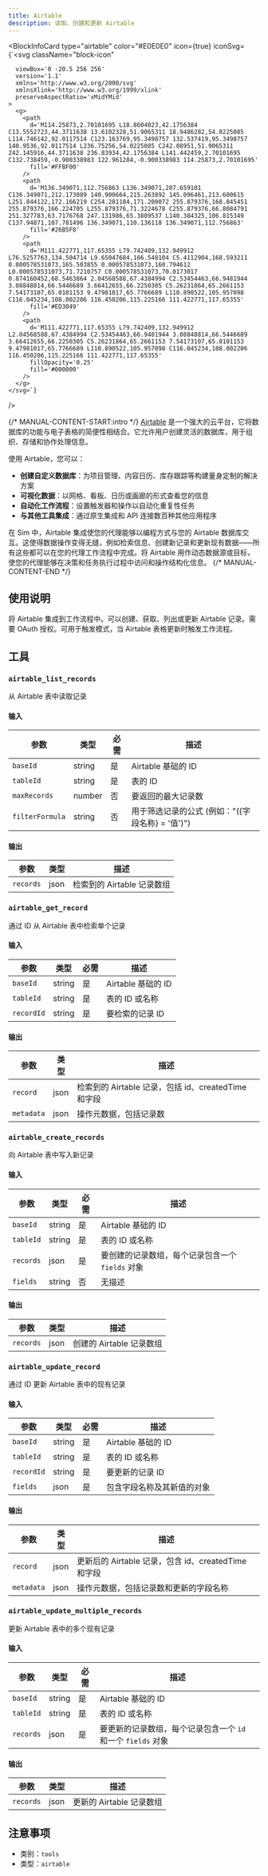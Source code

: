 ```yaml
---
title: Airtable
description: 读取、创建和更新 Airtable
---
```



<BlockInfoCard 
  type="airtable"
  color="#E0E0E0"
  icon={true}
  iconSvg={`<svg className="block-icon"
      
      
      
      viewBox='0 -20.5 256 256'
      version='1.1'
      xmlns='http://www.w3.org/2000/svg'
      xmlnsXlink='http://www.w3.org/1999/xlink'
      preserveAspectRatio='xMidYMid'
    >
      <g>
        <path
          d='M114.25873,2.70101695 L18.8604023,42.1756384 C13.5552723,44.3711638 13.6102328,51.9065311 18.9486282,54.0225085 L114.746142,92.0117514 C123.163769,95.3498757 132.537419,95.3498757 140.9536,92.0117514 L236.75256,54.0225085 C242.08951,51.9065311 242.145916,44.3711638 236.83934,42.1756384 L141.442459,2.70101695 C132.738459,-0.900338983 122.961284,-0.900338983 114.25873,2.70101695'
          fill='#FFBF00'
        />
        <path
          d='M136.349071,112.756863 L136.349071,207.659101 C136.349071,212.173089 140.900664,215.263892 145.096461,213.600615 L251.844122,172.166219 C254.281184,171.200072 255.879376,168.845451 255.879376,166.224705 L255.879376,71.3224678 C255.879376,66.8084791 251.327783,63.7176768 247.131986,65.3809537 L140.384325,106.815349 C137.94871,107.781496 136.349071,110.136118 136.349071,112.756863'
          fill='#26B5F8'
        />
        <path
          d='M111.422771,117.65355 L79.742409,132.949912 L76.5257763,134.504714 L9.65047684,166.548104 C5.4112904,168.593211 0.000578531073,165.503855 0.000578531073,160.794612 L0.000578531073,71.7210757 C0.000578531073,70.0173017 0.874160452,68.5463864 2.04568588,67.4384994 C2.53454463,66.9481944 3.08848814,66.5446689 3.66412655,66.2250305 C5.26231864,65.2661153 7.54173107,65.0101153 9.47981017,65.7766689 L110.890522,105.957098 C116.045234,108.002206 116.450206,115.225166 111.422771,117.65355'
          fill='#ED3049'
        />
        <path
          d='M111.422771,117.65355 L79.742409,132.949912 L2.04568588,67.4384994 C2.53454463,66.9481944 3.08848814,66.5446689 3.66412655,66.2250305 C5.26231864,65.2661153 7.54173107,65.0101153 9.47981017,65.7766689 L110.890522,105.957098 C116.045234,108.002206 116.450206,115.225166 111.422771,117.65355'
          fillOpacity='0.25'
          fill='#000000'
        />
      </g>
    </svg>`}
/>

{/* MANUAL-CONTENT-START:intro */}
[Airtable](https://airtable.com/) 是一个强大的云平台，它将数据库的功能与电子表格的简便性相结合。它允许用户创建灵活的数据库，用于组织、存储和协作处理信息。

使用 Airtable，您可以：

- **创建自定义数据库**：为项目管理、内容日历、库存跟踪等构建量身定制的解决方案
- **可视化数据**：以网格、看板、日历或画廊的形式查看您的信息
- **自动化工作流程**：设置触发器和操作以自动化重复性任务
- **与其他工具集成**：通过原生集成和 API 连接数百种其他应用程序

在 Sim 中，Airtable 集成使您的代理能够以编程方式与您的 Airtable 数据库交互。这使得数据操作变得无缝，例如检索信息、创建新记录和更新现有数据——所有这些都可以在您的代理工作流程中完成。将 Airtable 用作动态数据源或目标，使您的代理能够在决策和任务执行过程中访问和操作结构化信息。
{/* MANUAL-CONTENT-END */}

## 使用说明

将 Airtable 集成到工作流程中。可以创建、获取、列出或更新 Airtable 记录。需要 OAuth 授权。可用于触发模式，当 Airtable 表格更新时触发工作流程。

## 工具

### `airtable_list_records`

从 Airtable 表中读取记录

#### 输入

| 参数 | 类型 | 必需 | 描述 |
| --------- | ---- | -------- | ----------- |
| `baseId` | string | 是 | Airtable 基础的 ID |
| `tableId` | string | 是 | 表的 ID |
| `maxRecords` | number | 否 | 要返回的最大记录数 |
| `filterFormula` | string | 否 | 用于筛选记录的公式 \(例如："\(\{字段名称\} = \'值\'\)"\) |

#### 输出

| 参数 | 类型 | 描述 |
| --------- | ---- | ----------- |
| `records` | json | 检索到的 Airtable 记录数组 |

### `airtable_get_record`

通过 ID 从 Airtable 表中检索单个记录

#### 输入

| 参数 | 类型 | 必需 | 描述 |
| --------- | ---- | -------- | ----------- |
| `baseId` | string | 是 | Airtable 基础的 ID |
| `tableId` | string | 是 | 表的 ID 或名称 |
| `recordId` | string | 是 | 要检索的记录 ID |

#### 输出

| 参数 | 类型 | 描述 |
| --------- | ---- | ----------- |
| `record` | json | 检索到的 Airtable 记录，包括 id、createdTime 和字段 |
| `metadata` | json | 操作元数据，包括记录数 |

### `airtable_create_records`

向 Airtable 表中写入新记录

#### 输入

| 参数 | 类型 | 必需 | 描述 |
| --------- | ---- | -------- | ----------- |
| `baseId` | string | 是 | Airtable 基础的 ID |
| `tableId` | string | 是 | 表的 ID 或名称 |
| `records` | json | 是 | 要创建的记录数组，每个记录包含一个 `fields` 对象 |
| `fields` | string | 否 | 无描述 |

#### 输出

| 参数 | 类型 | 描述 |
| --------- | ---- | ----------- |
| `records` | json | 创建的 Airtable 记录数组 |

### `airtable_update_record`

通过 ID 更新 Airtable 表中的现有记录

#### 输入

| 参数 | 类型 | 必需 | 描述 |
| --------- | ---- | -------- | ----------- |
| `baseId` | string | 是 | Airtable 基础的 ID |
| `tableId` | string | 是 | 表的 ID 或名称 |
| `recordId` | string | 是 | 要更新的记录 ID |
| `fields` | json | 是 | 包含字段名称及其新值的对象 |

#### 输出

| 参数 | 类型 | 描述 |
| --------- | ---- | ----------- |
| `record` | json | 更新后的 Airtable 记录，包含 id、createdTime 和字段 |
| `metadata` | json | 操作元数据，包括记录数和更新的字段名称 |

### `airtable_update_multiple_records`

更新 Airtable 表中的多个现有记录

#### 输入

| 参数 | 类型 | 必需 | 描述 |
| --------- | ---- | -------- | ----------- |
| `baseId` | string | 是 | Airtable 基础的 ID |
| `tableId` | string | 是 | 表的 ID 或名称 |
| `records` | json | 是 | 要更新的记录数组，每个记录包含一个 `id` 和一个 `fields` 对象 |

#### 输出

| 参数 | 类型 | 描述 |
| --------- | ---- | ----------- |
| `records` | json | 更新的 Airtable 记录数组 |

## 注意事项

- 类别：`tools`
- 类型：`airtable`
